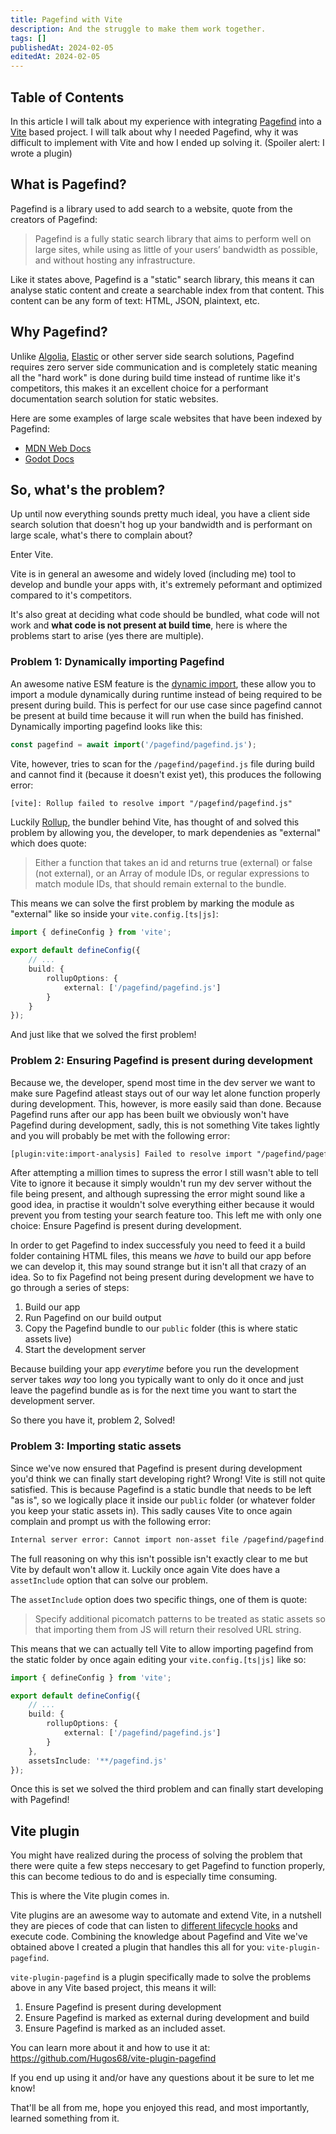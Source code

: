 ```yaml
---
title: Pagefind with Vite
description: And the struggle to make them work together.
tags: []
publishedAt: 2024-02-05
editedAt: 2024-02-05
---
```


## Table of Contents

In this article I will talk about my experience with integrating [Pagefind](https://pagefind.app/) into a [Vite](https://vitejs.dev/) based project. I will talk about why I needed Pagefind, why it was difficult to implement with Vite and how I ended up solving it.
(Spoiler alert: I wrote a plugin)

## What is Pagefind?

Pagefind is a library used to add search to a website, quote from the creators of Pagefind:

> Pagefind is a fully static search library that aims to perform well on large sites, while using as little of your users’ bandwidth as possible, and without hosting any infrastructure.

Like it states above, Pagefind is a "static" search library, this means it can analyse static content and create a searchable index from that content. This content can be any form of text: HTML, JSON, plaintext, etc.

## Why Pagefind?

Unlike [Algolia](https://www.algolia.com/), [Elastic](https://www.elastic.co/) or other server side search solutions, Pagefind requires zero server side communication and is completely static meaning all the "hard work" is done during build time instead of runtime like it's competitors, this makes it an excellent choice for a performant documentation search solution for static websites.

Here are some examples of large scale websites that have been indexed by Pagefind:

- [MDN Web Docs](https://mdn.pagefind.app/)
- [Godot Docs](https://godot.pagefind.app/)

## So, what's the problem?

Up until now everything sounds pretty much ideal, you have a client side search solution that doesn't hog up your bandwidth and is performant on large scale, what's there to complain about?

Enter Vite.

Vite is in general an awesome and widely loved (including me) tool to develop and bundle your apps with, it's extremely peformant and optimized compared to it's competitors.

It's also great at deciding what code should be bundled, what code will not work and **what code is not present at build time**, here is where the problems start to arise (yes there are multiple).

### Problem 1: Dynamically importing Pagefind

An awesome native ESM feature is the [dynamic import](https://developer.mozilla.org/en-US/docs/Web/JavaScript/Reference/Operators/import), these allow you to import a module dynamically during runtime instead of being required to be present during build. This is perfect for our use case since pagefind cannot be present at build time because it will run when the build has finished.
Dynamically importing pagefind looks like this:

```ts
const pagefind = await import('/pagefind/pagefind.js');
```

Vite, however, tries to scan for the `/pagefind/pagefind.js` file during build and cannot find it (because it doesn't exist yet), this produces the following error:

```txt
[vite]: Rollup failed to resolve import "/pagefind/pagefind.js"
```

Luckily [Rollup](https://rollupjs.org/), the bundler behind Vite, has thought of and solved this problem by allowing you, the developer, to mark dependenies as "external" which does quote:

> Either a function that takes an id and returns true (external) or false (not external), or an Array of module IDs, or regular expressions to match module IDs, that should remain external to the bundle.

This means we can solve the first problem by marking the module as "external" like so inside your `vite.config.[ts|js]`:

```ts
import { defineConfig } from 'vite';

export default defineConfig({
	// ...
	build: {
		rollupOptions: {
			external: ['/pagefind/pagefind.js']
		}
	}
});
```

And just like that we solved the first problem!

### Problem 2: Ensuring Pagefind is present during development

Because we, the developer, spend most time in the dev server we want to make sure Pagefind atleast stays out of our way let alone function properly during development. This, however, is more easily said than done. Because Pagefind runs after our app has been built we obviously won't have Pagefind during development, sadly, this is not something Vite takes lightly and you will probably be met with the following error:

```txt
[plugin:vite:import-analysis] Failed to resolve import "/pagefind/pagefind.js" from "...". Does the file exist?
```

After attempting a million times to supress the error I still wasn't able to tell Vite to ignore it because it simply wouldn't run my dev server without the file being present, and although supressing the error might sound like a good idea, in practise it wouldn't solve everything either because it would prevent you from testing your search feature too. This left me with only one choice: Ensure Pagefind is present during development.

In order to get Pagefind to index successfuly you need to feed it a build folder containing HTML files, this means we _have_ to build our app before we can develop it, this may sound strange but it isn't all that crazy of an idea. So to fix Pagefind not being present during development we have to go through a series of steps:

1. Build our app
2. Run Pagefind on our build output
3. Copy the Pagefind bundle to our `public` folder (this is where static assets live)
4. Start the development server

Because building your app _everytime_ before you run the development server takes _way_ too long you typically want to only do it once and just leave the pagefind bundle as is for the next time you want to start the development server.

So there you have it, problem 2, Solved!

### Problem 3: Importing static assets

Since we've now ensured that Pagefind is present during development you'd think we can finally start developing right? Wrong! Vite is still not quite satisfied. This is because Pagefind is a static bundle that needs to be left "as is", so we logically place it inside our `public` folder (or whatever folder you keep your static assets in). This sadly causes Vite to once again complain and prompt us with the following error:

```txt
Internal server error: Cannot import non-asset file /pagefind/pagefind.js which is inside /public.
```

The full reasoning on why this isn't possible isn't exactly clear to me but Vite by default won't allow it. Luckily once again Vite does have a `assetInclude` option that can solve our problem.

The `assetInclude` option does two specific things, one of them is quote:

> Specify additional picomatch patterns to be treated as static assets so that importing them from JS will return their resolved URL string.

This means that we can actually tell Vite to allow importing pagefind from the static folder by once again editing your `vite.config.[ts|js]` like so:

```ts
import { defineConfig } from 'vite';

export default defineConfig({
	// ...
	build: {
		rollupOptions: {
			external: ['/pagefind/pagefind.js']
		}
	},
	assetsInclude: '**/pagefind.js'
});
```

Once this is set we solved the third problem and can finally start developing with Pagefind!

## Vite plugin

You might have realized during the process of solving the problem that there were quite a few steps neccesary to get Pagefind to function properly, this can become tedious to do and is especially time consuming.

This is where the Vite plugin comes in.

Vite plugins are an awesome way to automate and extend Vite, in a nutshell they are pieces of code that can listen to [different lifecycle hooks](https://vitejs.dev/guide/api-plugin.html#universal-hooks) and execute code. Combining the knowledge about Pagefind and Vite we've obtained above I created a plugin that handles this all for you: `vite-plugin-pagefind`.

`vite-plugin-pagefind` is a plugin specifically made to solve the problems above in any Vite based project, this means it will:

1. Ensure Pagefind is present during development
2. Ensure Pagefind is marked as external during development and build
3. Ensure Pagefind is marked as an included asset.

You can learn more about it and how to use it at: https://github.com/Hugos68/vite-plugin-pagefind

If you end up using it and/or have any questions about it be sure to let me know!

That'll be all from me, hope you enjoyed this read, and most importantly, learned something from it.